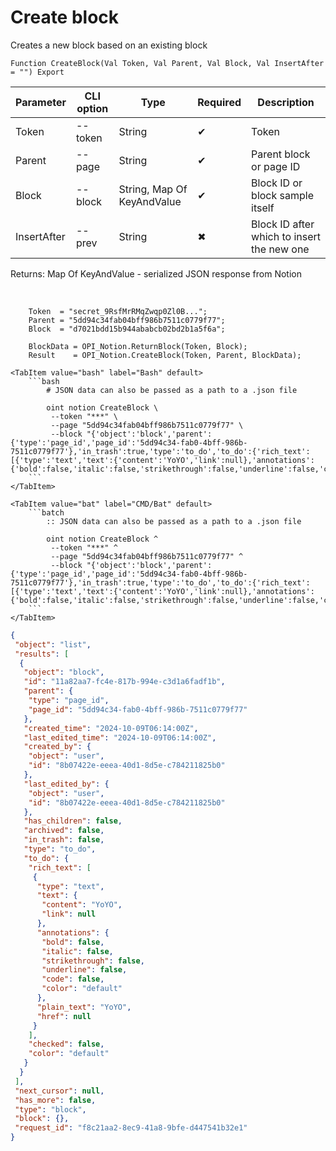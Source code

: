 ﻿---
sidebar_position: 1
description: Create block and other functions to work with Notion in the Open Integration Package, a free open-source integration library for 1C:Enterprise 8, OneScript and CLI
keywords: [1C, 1С, 1С:Enterprise, 1С:Enterprise 8.3, API, Integration, Services, Exchange, OneScript, CLI, Notion]
---


# Create block
 Creates a new block based on an existing block



`Function CreateBlock(Val Token, Val Parent, Val Block, Val InsertAfter = "") Export`

  | Parameter | CLI option | Type | Required | Description |
  |-|-|-|-|-|
  | Token | --token | String | &#x2714; | Token |
  | Parent | --page | String | &#x2714; | Parent block or page ID |
  | Block | --block | String, Map Of KeyAndValue | &#x2714; | Block ID or block sample itself |
  | InsertAfter | --prev | String | &#x2716; | Block ID after which to insert the new one |

  
  Returns:  Map Of KeyAndValue - serialized JSON response from Notion

<br/>




```bsl title="1C:Enterprise/OneScript code example"
    Token  = "secret_9RsfMrRMqZwqp0Zl0B...";
    Parent = "5dd94c34fab04bff986b7511c0779f77";
    Block  = "d7021bdd15b944ababcb02bd2b1a5f6a";

    BlockData = OPI_Notion.ReturnBlock(Token, Block);
    Result    = OPI_Notion.CreateBlock(Token, Parent, BlockData);
```
 

 <Tabs>
  
    <TabItem value="bash" label="Bash" default>
        ```bash
            # JSON data can also be passed as a path to a .json file
            
            oint notion CreateBlock \
             --token "***" \
             --page "5dd94c34fab04bff986b7511c0779f77" \
             --block "{'object':'block','parent':{'type':'page_id','page_id':'5dd94c34-fab0-4bff-986b-7511c0779f77'},'in_trash':true,'type':'to_do','to_do':{'rich_text':[{'type':'text','text':{'content':'YoYO','link':null},'annotations':{'bold':false,'italic':false,'strikethrough':false,'underline':false,'code':false,'color':'default'},'plain_text':'YoYO','href':null}],'checked':false,'color':'default'}}"
        ```
    </TabItem>
  
    <TabItem value="bat" label="CMD/Bat" default>
        ```batch
            :: JSON data can also be passed as a path to a .json file
            
            oint notion CreateBlock ^
             --token "***" ^
             --page "5dd94c34fab04bff986b7511c0779f77" ^
             --block "{'object':'block','parent':{'type':'page_id','page_id':'5dd94c34-fab0-4bff-986b-7511c0779f77'},'in_trash':true,'type':'to_do','to_do':{'rich_text':[{'type':'text','text':{'content':'YoYO','link':null},'annotations':{'bold':false,'italic':false,'strikethrough':false,'underline':false,'code':false,'color':'default'},'plain_text':'YoYO','href':null}],'checked':false,'color':'default'}}"
        ```
    </TabItem>
</Tabs>


```json title="Result"
{
 "object": "list",
 "results": [
  {
   "object": "block",
   "id": "11a82aa7-fc4e-817b-994e-c3d1a6fadf1b",
   "parent": {
    "type": "page_id",
    "page_id": "5dd94c34-fab0-4bff-986b-7511c0779f77"
   },
   "created_time": "2024-10-09T06:14:00Z",
   "last_edited_time": "2024-10-09T06:14:00Z",
   "created_by": {
    "object": "user",
    "id": "8b07422e-eeea-40d1-8d5e-c784211825b0"
   },
   "last_edited_by": {
    "object": "user",
    "id": "8b07422e-eeea-40d1-8d5e-c784211825b0"
   },
   "has_children": false,
   "archived": false,
   "in_trash": false,
   "type": "to_do",
   "to_do": {
    "rich_text": [
     {
      "type": "text",
      "text": {
       "content": "YoYO",
       "link": null
      },
      "annotations": {
       "bold": false,
       "italic": false,
       "strikethrough": false,
       "underline": false,
       "code": false,
       "color": "default"
      },
      "plain_text": "YoYO",
      "href": null
     }
    ],
    "checked": false,
    "color": "default"
   }
  }
 ],
 "next_cursor": null,
 "has_more": false,
 "type": "block",
 "block": {},
 "request_id": "f8c21aa2-8ec9-41a8-9bfe-d447541b32e1"
}
```
